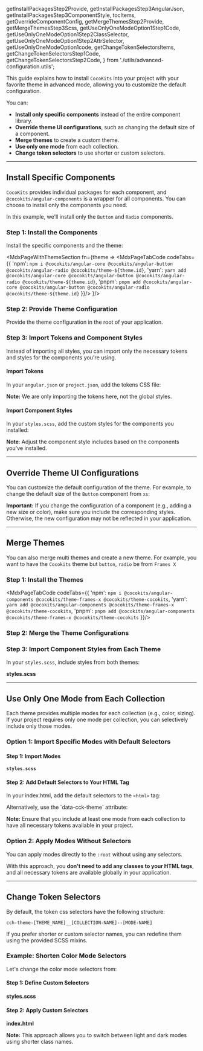
  getInstallPackagesStep2Provide,
  getInstallPackagesStep3AngularJson,
  getInstallPackagesStep3ComponentStyle,
  tocItems,
  getOverrideComponentConfig,
  getMergeThemesStep2Provide,
  getMergeThemesStep3Scss,
  getUseOnlyOneModeOption1Step1Code,
  getUseOnlyOneModeOption1Step2ClassSelector,
  getUseOnlyOneModeOption1Step2AttrSelector,
  getUseOnlyOneModeOption1code,
  getChangeTokenSelectorsItems, getChangeTokenSelectorsStep1Code, getChangeTokenSelectorsStep2Code,
} from './utils/advanced-configuration.utils';


<Meta title='Getting Started/Advanced Configuration'/>

<MdxPage breadcrumb='Getting Started' title="Advanced Configuration Guide" tocItems={tocItems}>

This guide explains how to install `CocoKits` into your project with your favorite theme in advanced mode,
allowing you to customize the default configuration.


You can:
- **Install only specific components** instead of the entire component library.
- **Override theme UI configurations**, such as changing the default size of a component.
- **Merge themes** to create a custom theme.
- **Use only one mode** from each collection.
- **Change token selectors** to use shorter or custom selectors.

------------------------------------------------------------------

## Install Specific Components
`CocoKits` provides individual packages for each component, and `@cocokits/angular-components` is a wrapper for all components.
You can choose to install only the components you need.

In this example, we'll install only the `Button` and `Radio` components.

### Step 1: Install the Components

Install the specific components and the theme:

<MdxPageWithThemeSection fn={theme =>
  <MdxPageTabCode codeTabs={{
    'npm': `npm i @cocokits/angular-core @cocokits/angular-button @cocokits/angular-radio @cocokits/theme-${theme.id}`,
    'yarn': `yarn add @cocokits/angular-core @cocokits/angular-button @cocokits/angular-radio @cocokits/theme-${theme.id}`,
    'pnpm': `pnpm add @cocokits/angular-core @cocokits/angular-button @cocokits/angular-radio @cocokits/theme-${theme.id}`
  }}/>
}/>


### Step 2: Provide Theme Configuration
Provide the theme configuration in the root of your application.

<MdxPageWithThemeSection fn={getInstallPackagesStep2Provide}/>


### Step 3: Import Tokens and Component Styles
Instead of importing all styles, you can import only the necessary tokens and styles for the components you're using.

#### Import Tokens
In your `angular.json` or `project.json`, add the tokens CSS file:

<MdxPageWithThemeSection fn={getInstallPackagesStep3AngularJson}/>

**Note:** We are only importing the tokens here, not the global styles.

#### Import Component Styles
In your `styles.scss`, add the custom styles for the components you installed:

<MdxPageWithThemeSection fn={getInstallPackagesStep3ComponentStyle}/>

**Note**: Adjust the component style includes based on the components you've installed.


------------------------------------------------------------------

## Override Theme UI Configurations

You can customize the default configuration of the theme. For example, to change the default size of the `Button` component from `xs`:

<MdxPageWithThemeSection fn={getOverrideComponentConfig}/>

**Important:** If you change the configuration of a component (e.g., adding a new size or color), make sure you include the corresponding styles. Otherwise, the new configuration may not be reflected in your application.

------------------------------------------------------------------

## Merge Themes
You can also merge multi themes and create a new theme. For example, you want to have the `Cocokits` theme but `button`, `radio` be from `Frames X`

### Step 1: Install the Themes

<MdxPageTabCode codeTabs={{
  'npm': `npm i @cocokits/angular-components @cocokits/theme-frames-x @cocokits/theme-cocokits`,
  'yarn': `yarn add @cocokits/angular-components @cocokits/theme-frames-x @cocokits/theme-cocokits`,
  'pnpm': `pnpm add @cocokits/angular-components @cocokits/theme-frames-x @cocokits/theme-cocokits`
}}/>

### Step 2: Merge the Theme Configurations

<MdxPageWithThemeSection fn={getMergeThemesStep2Provide}/>

### Step 3: Import Component Styles from Each Theme

In your `styles.scss`, include styles from both themes:

**styles.scss**
<MdxPageWithThemeSection fn={getMergeThemesStep3Scss}/>

------------------------------------------------------------------

## Use Only One Mode from Each Collection
Each theme provides multiple modes for each collection (e.g., color, sizing). If your project requires only one mode per collection,
you can selectively include only those modes.

### Option 1: Import Specific Modes with Default Selectors

#### Step 1: Import Modes
**`styles.scss`**
<MdxPageWithThemeSection fn={getUseOnlyOneModeOption1Step1Code}/>


#### Step 2: Add Default Selectors to Your HTML Tag
In your index.html, add the default selectors to the `<html>` tag:

<MdxPageWithThemeSection fn={getUseOnlyOneModeOption1Step2ClassSelector}/>
Alternatively, use the `data-cck-theme` attribute:
<MdxPageWithThemeSection fn={getUseOnlyOneModeOption1Step2AttrSelector}/>

**Note:** Ensure that you include at least one mode from each collection to have all necessary tokens available in your project.

### Option 2: Apply Modes Without Selectors
You can apply modes directly to the `:root` without using any selectors.
<MdxPageWithThemeSection fn={getUseOnlyOneModeOption1code}/>

With this approach, you **don't need to add any classes to your HTML tags**, and all necessary tokens are available globally in your application.

------------------------------------------------------------------

## Change Token Selectors
By default, the token css selectors have the following structure:

````
cch-theme-[THEME_NAME]__[COLLECTION-NAME]--[MODE-NAME]
````
If you prefer shorter or custom selector names, you can redefine them using the provided SCSS mixins.

### Example: Shorten Color Mode Selectors
Let's change the color mode selectors from:
<MdxPageWithThemeSection fn={getChangeTokenSelectorsItems}/>

#### Step 1: Define Custom Selectors
**styles.scss**
<MdxPageWithThemeSection fn={getChangeTokenSelectorsStep1Code}/>

#### Step 2: Apply Custom Selectors
**index.html**
<MdxPageWithThemeSection fn={getChangeTokenSelectorsStep2Code}/>

**Note:** This approach allows you to switch between light and dark modes using shorter class names.

</MdxPage>
